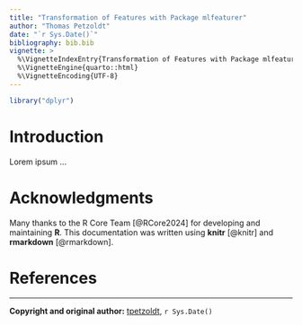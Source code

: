 ```yaml
---
title: "Transformation of Features with Package mlfeaturer"
author: "Thomas Petzoldt"
date: "`r Sys.Date()`"
bibliography: bib.bib
vignette: >
  %\VignetteIndexEntry{Transformation of Features with Package mlfeaturer}
  %\VignetteEngine{quarto::html}
  %\VignetteEncoding{UTF-8}
---
```



```r
library("dplyr")
```



Introduction
============

Lorem ipsum ...


Acknowledgments
===============

Many thanks to the R Core Team
[@RCore2024] for developing and maintaining **R**. This documentation
was written using **knitr** [@knitr] and **rmarkdown**
[@rmarkdown].


References
==========

<div id="refs"></div>

----

**Copyright and original author:** [tpetzoldt](https://github.com/tpetzoldt), `r Sys.Date()`

